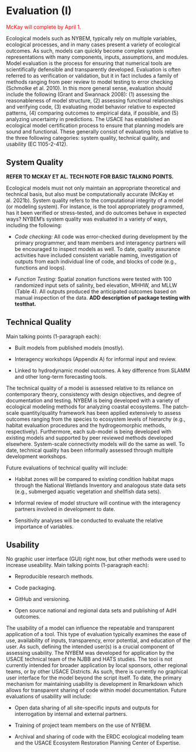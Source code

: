 # Evaluation (I)

<span style="color: red;">McKay will complete by April 1.</span>

Ecological models such as NYBEM, typically rely on multiple variables, ecological processes, and in many cases present a variety of ecological outcomes. As such, models can quickly become complex system representations with many components, inputs, assumptions, and modules. Model evaluation is the process for ensuring that numerical tools are scientifically defensible and transparently developed. Evaluation is often referred to as verification or validation, but it in fact includes a family of methods ranging from peer review to model testing to error checking (Schmolke et al. 2010). In this more general sense, evaluation should include the following (Grant and Swannack 2008): (1) assessing the reasonableness of model structure, (2) assessing functional relationships and verifying code, (3) evaluating model behavior relative to expected patterns, (4) comparing outcomes to empirical data, if possible, and (5) analyzing uncertainty in predictions. The USACE has established an ecological model certification process to ensure that planning models are sound and functional. These generally consist of evaluating tools relative to the three following categories: system quality, technical quality, and usability (EC 1105-2-412).


## System Quality 

**REFER TO MCKAY ET AL. TECH NOTE FOR BASIC TALKING POINTS.**

Ecological models must not only maintain an appropriate theoretical and technical basis, but also must be computationally accurate (McKay et al. 2021b). System quality refers to the computational integrity of a model (or modeling system). For instance, is the tool appropriately programmed, has it been verified or stress-tested, and do outcomes behave in expected ways? NYBEM’s system quality was evaluated in a variety of ways, including the following:

- _Code checking:_ All code was error-checked during development by the primary programmer, and team members and interagency partners will be encouraged to inspect models as well. To date, quality assurance activities have included consistent variable naming, investigation of outputs from each individual line of code, and blocks of code (e.g., functions and loops).

- _Function Testing:_ Spatial zonation functions were tested with 100 randomized input sets of salinity, bed elevation, MHHW, and MLLW (Table 4). All outputs produced the anticipated outcomes based on manual inspection of the data. **ADD description of package testing with testthat.**


## Technical Quality


Main talking points (1-paragraph each):  

- Built models from published models (mostly).  

- Interagency workshops (Appendix A) for informal input and review.  

- Linked to hydrodynamic model outcomes. A key difference from SLAMM and other long-term forecasting tools.  

The technical quality of a model is assessed relative to its reliance on contemporary theory, consistency with design objectives, and degree of documentation and testing. NYBEM is being developed with a variety of ecological modeling methods for analyzing coastal ecosystems. The patch-scale quantity/quality framework has been applied extensively to assess outcomes ranging from the species to ecosystem levels of hierarchy (e.g., habitat evaluation procedures and the hydrogeomorphic methods, respectively). Furthermore, each sub-model is being developed with existing models and supported by peer reviewed methods developed elsewhere. System-scale connectivity models will do the same as well. To date, technical quality has been informally assessed through multiple development workshops.

Future evaluations of technical quality will include:

- Habitat zones will be compared to existing condition habitat maps through the National Wetlands Inventory and analogous state data sets (e.g., submerged aquatic vegetation and shellfish data sets).

- Informal review of model structure will continue with the interagency partners involved in development to date.

- Sensitivity analyses will be conducted to evaluate the relative importance of variables.


## Usability 


No graphic user interface (GUI) right now, but other methods were used to increase useability. Main talking points (1-paragraph each):  

- Reproducible research methods.  

- Code packaging.  

- GitHub and versioning.  

- Open source national and regional data sets and publishing of AdH outcomes.  



The usability of a model can influence the repeatable and transparent application of a tool. This type of evaluation typically examines the ease of use, availability of inputs, transparency, error potential, and education of the user. As such, defining the intended user(s) is a crucial component of assessing usability. The NYBEM was developed for application by the USACE technical team of the NJBB and HATS studies. The tool is not currently intended for broader application by local sponsors, other regional teams, or by other USACE Districts. As such, there is currently no graphical user interface for the model beyond the script itself. To date, the primary mechanism for maintaining usability is development in Rmarkdown which allows for transparent sharing of code within model documentation.
Future evaluations of usability will include:

* Open data sharing of all site-specific inputs and outputs for interrogation by internal and external partners.

* Training of project team members on the use of NYBEM.

* Archival and sharing of code with the ERDC ecological modeling team and the USACE Ecosystem Restoration Planning Center of Expertise.
